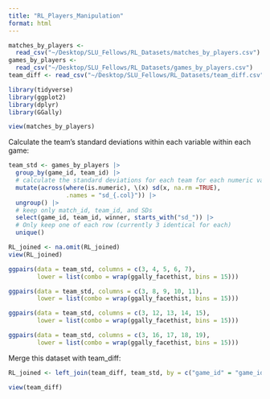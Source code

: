 ```yaml
---
title: "RL_Players_Manipulation"
format: html
---
```


```r
matches_by_players <- 
  read_csv("~/Desktop/SLU_Fellows/RL_Datasets/matches_by_players.csv")
games_by_players <- 
  read_csv("~/Desktop/SLU_Fellows/RL_Datasets/games_by_players.csv")
team_diff <- read_csv("~/Desktop/SLU_Fellows/RL_Datasets/team_diff.csv")
```

```r
library(tidyverse)
library(ggplot2)
library(dplyr)
library(GGally)
```


```r
view(matches_by_players)
```

Calculate the team's standard deviations within each variable within each game:
```r
team_std <- games_by_players |>
  group_by(game_id, team_id) |>
  # calculate the standard deviations for each team for each numeric variable
  mutate(across(where(is.numeric), \(x) sd(x, na.rm =TRUE),
                .names = "sd_{.col}")) |>
  ungroup() |>
  # keep only match_id, team_id, and SDs 
  select(game_id, team_id, winner, starts_with("sd_")) |>
  # Only keep one of each row (currently 3 identical for each)
  unique()
```

```r
RL_joined <- na.omit(RL_joined)
view(RL_joined)
```


```r
ggpairs(data = team_std, columns = c(3, 4, 5, 6, 7), 
        lower = list(combo = wrap(ggally_facethist, bins = 15)))
```

```r
ggpairs(data = team_std, columns = c(3, 8, 9, 10, 11), 
        lower = list(combo = wrap(ggally_facethist, bins = 15)))
```

```r
ggpairs(data = team_std, columns = c(3, 12, 13, 14, 15), 
        lower = list(combo = wrap(ggally_facethist, bins = 15)))
```

```r
ggpairs(data = team_std, columns = c(3, 16, 17, 18, 19), 
        lower = list(combo = wrap(ggally_facethist, bins = 15)))
```


Merge this dataset with team_diff:
```r
RL_joined <- left_join(team_diff, team_std, by = c("game_id" = "game_id"))
```

```r
view(team_diff)
```



